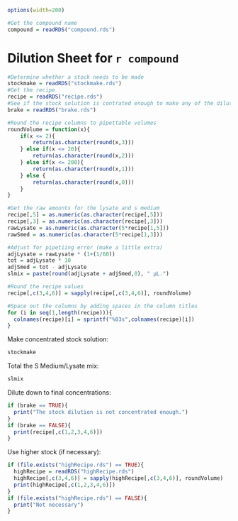 ```r
options(width=200)
```
```r
#Get the compound name
compound = readRDS("compound.rds")
```
Dilution Sheet for `r compound`
========================================================
```r
#Determine whether a stock needs to be made
stockmake = readRDS("stockmake.rds")
#Get the recipe
recipe = readRDS("recipe.rds")
#See if the stock solution is contrated enough to make any of the dilutions
brake = readRDS("brake.rds")

#Round the recipe columns to pipettable volumes
roundVolume = function(x){
    if(x <= 2){
        return(as.character(round(x,3)))
    } else if(x <= 20){
        return(as.character(round(x,2)))
    } else if(x <= 200){
        return(as.character(round(x,1)))
    } else {
        return(as.character(round(x,0)))
    }    
}

#Get the raw amounts for the lysate and s medium
recipe[,5] = as.numeric(as.character(recipe[,5]))
recipe[,3] = as.numeric(as.character(recipe[,3]))
rawLysate = as.numeric(as.character(5*recipe[1,5]))
rawSmed = as.numeric(as.character(5*recipe[1,3]))

#Adjust for pipetiing error (make a little extra)
adjLysate = rawLysate * (1+(1/60))
tot = adjLysate * 10
adjSmed = tot - adjLysate
slmix = paste(round(adjLysate + adjSmed,0), " µL.")

#Round the recipe values
recipe[,c(3,4,6)] = sapply(recipe[,c(3,4,6)], roundVolume)

#Space out the columns by adding spaces in the column titles
for (i in seq(1,length(recipe))){
  colnames(recipe)[i] = sprintf("%03s",colnames(recipe)[i])
}
```

Make concentrated stock solution:

```r
stockmake
```

Total the S Medium/Lysate mix:

```r
slmix
```

Dilute down to final concentrations:

```r
if (brake == TRUE){
  print("The stock dilution is not concentrated enough.")
}
if (brake == FALSE){
  print(recipe[,c(1,2,3,4,6)])
}
```

Use higher stock (if necessary):

```r
if (file.exists("highRecipe.rds") == TRUE){
  highRecipe = readRDS("highRecipe.rds")
  highRecipe[,c(3,4,6)] = sapply(highRecipe[,c(3,4,6)], roundVolume)
  print(highRecipe[,c(1,2,3,4,6)])
}
if (file.exists("highRecipe.rds") == FALSE){
  print("Not necessary")
}
```


